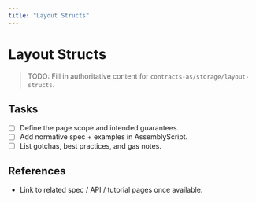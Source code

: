 ```yaml
---
title: "Layout Structs"
---
```


# Layout Structs

> TODO: Fill in authoritative content for `contracts-as/storage/layout-structs`.

## Tasks
- [ ] Define the page scope and intended guarantees.
- [ ] Add normative spec + examples in AssemblyScript.
- [ ] List gotchas, best practices, and gas notes.

## References
- Link to related spec / API / tutorial pages once available.
